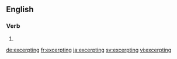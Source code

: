 ==English==

===Verb===
{{head|en}}

# {{present participle of|excerpt}}

[[de:excerpting]]
[[fr:excerpting]]
[[ja:excerpting]]
[[sv:excerpting]]
[[vi:excerpting]]